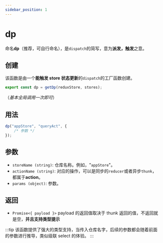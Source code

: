 ```yaml
---
sidebar_position: 1
---
```


# dp

命名**dp**（推荐，可自行命名），是`dispatch`的简写，意为**派发，触发**之意。

## 创建

该函数是由一个**能触发 store 状态更新**的`dispatch`的工厂函数创建。

```ts
export const dp = getDp(reduxStore, stores);
```

（_基本全局调用一次即可_）

## 用法

```ts
dp("appStore", "queryAct", {
	/* 参数 */
});
```

## 参数

-   `storeName (string)`: 仓库名称。例如，"`appStore`"。
-   `actionName (string)`: 对应的操作，可以是同步的`reducer`或者异步`thunk`，都属于**action**。
-   `params (object)`: 参数。

## 返回

-   `Promise<{ payload }>` payload 的返回值取决于 thunk 返回的值，不返回就是空，**并且支持类型提示**

:::tip
该函数提供了强大的类型支持，当传入仓库名字，后续的参数都会随着前面的参数进行推导，类似级联 select 的体验。
:::
